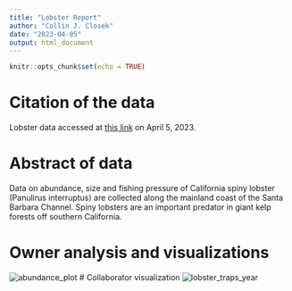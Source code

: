 ```yaml
---
title: "Lobster Report"
author: "Collin J. Closek"
date: "2023-04-05"
output: html_document
---
```


```r
knitr::opts_chunk$set(echo = TRUE)
```

# Citation of the data
Lobster data accessed at [this link](https://portal.edirepository.org/nis/mapbrowse?packageid=knb-lter-sbc.77.8) on April 5, 2023.

# Abstract of data
Data on abundance, size and fishing pressure of California spiny lobster (Panulirus interruptus) are collected along the mainland coast of the Santa Barbara Channel. Spiny lobsters are an important predator in giant kelp forests off southern California. 


# Owner analysis and visualizations
![abundance_plot](figs/abundance_plot.png)
# Collaborator visualization 
![lobster_traps_year](figs/lobster_traps_year.png)
